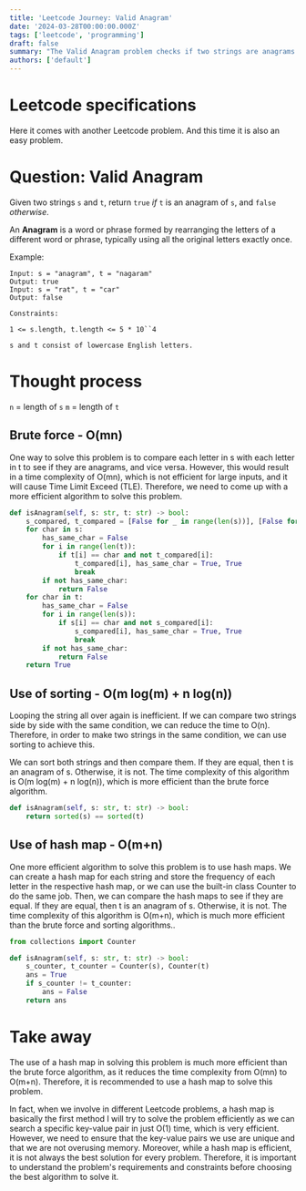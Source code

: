 ```yaml
---
title: 'Leetcode Journey: Valid Anagram'
date: '2024-03-28T00:00:00.000Z'
tags: ['leetcode', 'programming']
draft: false
summary: "The Valid Anagram problem checks if two strings are anagrams. The brute force method is inefficient (O(mn)), while sorting improves it to O(m log(m) + n log(n)). Using a hash map offers the best efficiency at O(m+n), balancing speed and memory."
authors: ['default']
---
```


# Leetcode specifications

Here it comes with another Leetcode problem. And this time it is also an easy problem.

# Question: Valid Anagram

Given two strings `s` and `t`, return `true` *if* `t` is an anagram of `s`, and `false` *otherwise*.

An **Anagram** is a word or phrase formed by rearranging the letters of a different word or phrase, typically using all the original letters exactly once.

Example:

```text
Input: s = "anagram", t = "nagaram"
Output: true
Input: s = "rat", t = "car"
Output: false

Constraints:

1 <= s.length, t.length <= 5 * 10``4

s and t consist of lowercase English letters.
```

# Thought process
`n` = length of `s`
`m` = length of `t`

## Brute force - O(mn)

One way to solve this problem is to compare each letter in s with each letter in t to see if they are anagrams, and vice versa. However, this would result in a time complexity of O(mn), which is not efficient for large inputs, and it will cause Time Limit Exceed (TLE). Therefore, we need to come up with a more efficient algorithm to solve this problem.

```python
def isAnagram(self, s: str, t: str) -> bool:
    s_compared, t_compared = [False for _ in range(len(s))], [False for _ in range(len(t))]
    for char in s:
        has_same_char = False
        for i in range(len(t)):
            if t[i] == char and not t_compared[i]:
                t_compared[i], has_same_char = True, True
                break
        if not has_same_char:
            return False
    for char in t:
        has_same_char = False
        for i in range(len(s)):
            if s[i] == char and not s_compared[i]:
                s_compared[i], has_same_char = True, True
                break
        if not has_same_char:
            return False
    return True
```

## Use of sorting - O(m log(m) + n log(n))

Looping the string all over again is inefficient. If we can compare two strings side by side with the same condition, we can reduce the time to O(n). Therefore, in order to make two strings in the same condition, we can use sorting to achieve this.

We can sort both strings and then compare them. If they are equal, then t is an anagram of s. Otherwise, it is not. The time complexity of this algorithm is O(m log(m) + n log(n)), which is more efficient than the brute force algorithm.

```python
def isAnagram(self, s: str, t: str) -> bool:
    return sorted(s) == sorted(t)
```

## Use of hash map - O(m+n)

One more efficient algorithm to solve this problem is to use hash maps. We can create a hash map for each string and store the frequency of each letter in the respective hash map, or we can use the built-in class Counter to do the same job. Then, we can compare the hash maps to see if they are equal. If they are equal, then t is an anagram of s. Otherwise, it is not. The time complexity of this algorithm is O(m+n), which is much more efficient than the brute force and sorting algorithms..

```python
from collections import Counter

def isAnagram(self, s: str, t: str) -> bool:
    s_counter, t_counter = Counter(s), Counter(t)
    ans = True
    if s_counter != t_counter:
        ans = False
    return ans
```

# Take away
The use of a hash map in solving this problem is much more efficient than the brute force algorithm, as it reduces the time complexity from O(mn) to O(m+n). Therefore, it is recommended to use a hash map to solve this problem.

In fact, when we involve in different Leetcode problems, a hash map is basically the first method I will try to solve the problem efficiently as we can search a specific key-value pair in just O(1) time, which is very efficient. However, we need to ensure that the key-value pairs we use are unique and that we are not overusing memory. Moreover, while a hash map is efficient, it is not always the best solution for every problem. Therefore, it is important to understand the problem's requirements and constraints before choosing the best algorithm to solve it.